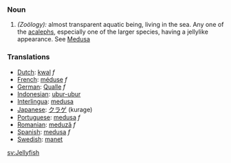 ===Noun===

#''(Zoölogy):'' almost transparent aquatic being, living in the sea.  Any one of the [[acaleph]]s, especially one of the larger species, having a jellylike appearance. See [[Medusa]]

===Translations===
*[[Dutch]]: [[kwal]] ''f''
*[[French]]: [[méduse]] ''f''
*[[German]]: [[Qualle]] ''f''
*[[Indonesian]]: [[ubur-ubur]]
*[[Interlingua]]: [[medusa]]
*[[Japanese]]: [[クラゲ]] (kurage)
*[[Portuguese]]: [[medusa]] ''f''
*[[Romanian]]: [[meduză]] ''f''
*[[Spanish]]: [[medusa]] ''f''
*[[Swedish]]: [[manet]]

[[sv:Jellyfish]]